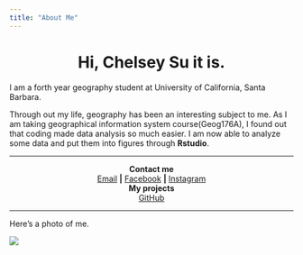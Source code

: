 ```yaml
---
title: "About Me"
---
```


<center>
# Hi, Chelsey Su it is.
</center>

   I am a forth year geography student at University of California, Santa Barbara. 
   
   Through out my life, geography has been an interesting subject to me. As I am taking geographical information system course(Geog176A), I found out that coding made data analysis so much easier. I am now able to analyze some data and put them into figures through **Rstudio**.

---

<center> 
**Contact me**
</center>
<center> 
[Email](chelsey5620@gmail.com) **|**
[Facebook](https://www.facebook.com/chelsey.y.su) **|**
[Instagram](https://www.instagram.com/suchaoxi/?hl=en)
</center>
<center> 
**My projects**
</center>
<center> 
[GitHub](https://https://github.com/suchaoxi)
</center>

---

Here's a photo of me.

![](img/chelsey su self protrait.jpg)